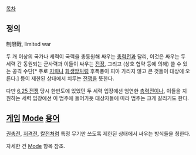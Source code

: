 [[목차]]
== 정의 ==
制限戰, limited war

두 개 이상의 국가나 세력이 국력을 총동원해 싸우는 [[총력전]]과 달리, 이것은 싸우는 두 세력 간 동원되는 군사력과 이들이 싸우는 [[전장]], 그리고 (상호 협약 등에 의해) 쓸 수 있는 공격 수단[* 주로 [[지뢰]]나 [[화생방]]처럼 후폭풍이 피아 가리지 않고 큰 것들이 대상에 오른다.] 등이 제한된 상태에서 치루는 [[전쟁]]을 뜻한다.

다만 [[6.25 전쟁]] 당시 한반도에 있었던 두 세력 입장에선 엄연한 [[총력전]]이나, 이들을 지원하는 세력 입장에선 이 범주에 들어가듯 대상자들에 따라 범주는 크게 갈리기도 한다.

== [[게임]] [[Mode]] [[용어]] ==
[[권총전]], [[저격전]], [[칼전]]처럼 특정 무기만 쓰도록 제한된 상태에서 싸우는 방식들을 칭한다.

자세한 건 [[Mode]] 항목 참조.

 

